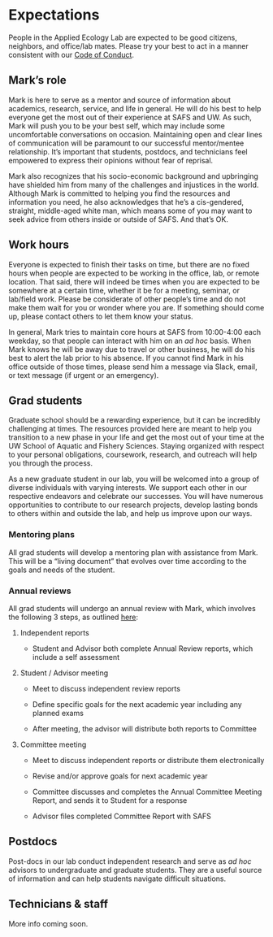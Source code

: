 # Expectations

People in the Applied Ecology Lab are expected to be good citizens, neighbors, and office/lab mates. Please try your best to act in a manner consistent with our [Code of Conduct](LINK HERE).

## Mark's role

Mark is here to serve as a mentor and source of information about academics, research, service, and life in general. He will do his best to help everyone get the most out of their experience at SAFS and UW. As such, Mark will push you to be your best self, which may include some uncomfortable conversations on occasion. Maintaining open and clear lines of communication will be paramount to our successful mentor/mentee relationship. It's important that students, postdocs, and technicians feel empowered to express their opinions without fear of reprisal.

Mark also recognizes that his socio-economic background and upbringing have shielded him from many of the challenges and injustices in the world. Although Mark is committed to helping you find the resources and information you need, he also acknowledges that he's a cis-gendered, straight, middle-aged white man, which means some of you may want to seek advice from others inside or outside of SAFS. And that's OK.

## Work hours

Everyone is expected to finish their tasks on time, but there are no fixed hours when people are expected to be working in the office, lab, or remote location. That said, there will indeed be times when you are expected to be somewhere at a certain time, whether it be for a meeting, seminar, or lab/field work. Please be considerate of other people's time and do not make them wait for you or wonder where you are. If something should come up, please contact others to let them know your status.

In general, Mark tries to maintain core hours at SAFS from 10:00-4:00 each weekday, so that people can interact with him on an *ad hoc* basis. When Mark knows he will be away due to travel or other business, he will do his best to alert the lab prior to his absence. If you cannot find Mark in his office outside of those times, please send him a message via Slack, email, or text message (if urgent or an emergency).

## Grad students

Graduate school should be a rewarding experience, but it can be incredibly challenging at times. The resources provided here are meant to help you transition to a new phase in your life and get the most out of your time at the UW School of Aquatic and Fishery Sciences. Staying organized with respect to your personal obligations, coursework, research, and outreach will help you through the process.

As a new graduate student in our lab, you will be welcomed into a group of diverse individuals with varying interests. We support each other in our respective endeavors and celebrate our successes. You will have numerous opportunities to contribute to our research projects, develop lasting bonds to others within and outside the lab, and help us improve upon our ways.

### Mentoring plans

All grad students will develop a mentoring plan with assistance from Mark. This will be a "living document" that evolves over time according to the goals and needs of the student.

### Annual reviews

All grad students will undergo an annual review with Mark, which involves the following 3 steps, as outlined [here](https://fish.uw.edu/wp-content/uploads/sites/29/2020/06/GSAR.pdf):

1. Independent reports

    * Student and Advisor both complete Annual Review reports, which include a self assessment

2. Student / Advisor meeting

    * Meet to discuss independent review reports

    * Define specific goals for the next academic year including any planned exams

    * After meeting, the advisor will distribute both reports to Committee

3. Committee meeting

    * Meet to discuss independent reports or distribute them electronically

    * Revise and/or approve goals for next academic year

    * Committee discusses and completes the Annual Committee Meeting Report, and sends it to Student for a response

    * Advisor files completed Committee Report with SAFS


## Postdocs

Post-docs in our lab conduct independent research and serve as *ad hoc* advisors to undergraduate and graduate students. They are a useful source of information and can help students navigate difficult situations.

## Technicians & staff

More info coming soon.

